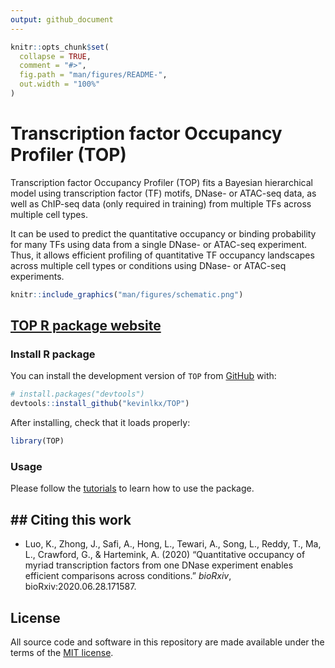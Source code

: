 ```yaml
---
output: github_document
---
```


<!-- README.md is generated from README.Rmd. Please edit that file -->

```r
knitr::opts_chunk$set(
  collapse = TRUE,
  comment = "#>",
  fig.path = "man/figures/README-",
  out.width = "100%"
)
```

Transcription factor Occupancy Profiler (TOP)
=================================================

<!-- badges: start -->
<!-- badges: end -->

Transcription factor Occupancy Profiler (TOP) fits a Bayesian hierarchical model 
using transcription factor (TF) motifs, DNase- or ATAC-seq data,
as well as ChIP-seq data (only required in training) 
from multiple TFs across multiple cell types. 

It can be used to predict the quantitative occupancy or binding probability
for many TFs using data from a single DNase- or ATAC-seq experiment. 
Thus, it allows efficient profiling of quantitative TF occupancy landscapes 
across multiple cell types or conditions using DNase- or ATAC-seq experiments.


```r
knitr::include_graphics("man/figures/schematic.png")
```

[TOP R package website][top-webiste] 
--------------------------------------------------------

### Install R package

You can install the development version of `TOP`
from [GitHub][github] with:

``` r
# install.packages("devtools")
devtools::install_github("kevinlkx/TOP")
```

After installing, check that it loads properly:
``` r
library(TOP)
```

### Usage

Please follow the [tutorials][tutorials] to learn how to use the package. 

## Citing this work
-------------------

* Luo, K., Zhong, J., Safi, A., Hong, L., Tewari, A., Song, L., Reddy, T., Ma, L., 
Crawford, G., & Hartemink, A. (2020) "Quantitative occupancy of myriad 
transcription factors from one DNase experiment enables 
efficient comparisons across conditions." *bioRxiv*, bioRxiv:2020.06.28.171587.

## License

All source code and software in this repository are made available
under the terms of the [MIT license][mit-license].

[top-webiste]: https://HarteminkLab.github.io/TOP
[github]: https://github.com/HarteminkLab/TOP
[mit-license]: https://opensource.org/licenses/mit-license.html
[tutorials]: https://HarteminkLab.github.io/TOP/articles/index.html


